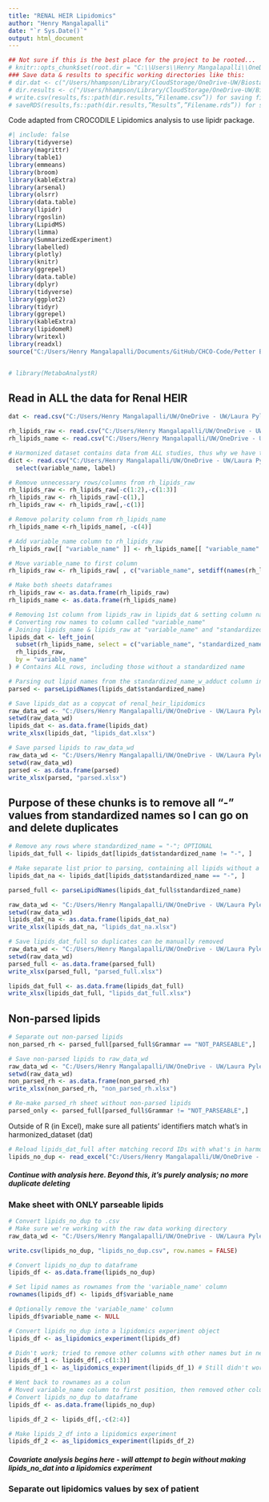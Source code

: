 ```yaml
---
title: "RENAL HEIR Lipidomics"
author: "Henry Mangalapalli"
date: "`r Sys.Date()`"
output: html_document
---
```


```r
## Not sure if this is the best place for the project to be rooted...
# knitr::opts_chunk$set(root.dir = "C:\\Users\\Henry Mangalapalli\\OneDrive\\Henry - UW\\Laura Pyle's files - Biostatistics Core Shared Drive\\Renal HEIR\\Data_Raw")
### Save data & results to specific working directories like this:
# dir.dat <- c("/Users/hhampson/Library/CloudStorage/OneDrive-UW/Biostatistics Core Shared Drive")
# dir.results <- c("/Users/hhampson/Library/CloudStorage/OneDrive-UW/Biostatistics Core Shared Drive/Liver Project/NEBULA Results")
# write.csv(results,fs::path(dir.results,”Filename.csv”)) for saving files
# saveRDS(results,fs::path(dir.results,”Results”,”Filename.rds”)) for saving files to folder within dir.results
```

Code adapted from CROCODILE Lipidomics analysis to use lipidr package.
```r
#| include: false
library(tidyverse)
library(magrittr)
library(table1)
library(emmeans)
library(broom)
library(kableExtra)
library(arsenal)
library(olsrr)
library(data.table)
library(lipidr)
library(rgoslin)
library(LipidMS)
library(limma)
library(SummarizedExperiment)
library(labelled)
library(plotly)
library(knitr)
library(ggrepel)
library(data.table)
library(dplyr)
library(tidyverse)
library(ggplot2)
library(tidyr)
library(ggrepel)
library(kableExtra)
library(lipidomeR)
library(writexl)
library(readxl)
source("C:/Users/Henry Mangalapalli/Documents/GitHub/CHCO-Code/Petter Bjornstad/CROCODILE/lipidr_unadj_function_R.R")


# library(MetaboAnalystR)
```

## Read in ALL the data for Renal HEIR
```r
dat <- read.csv("C:/Users/Henry Mangalapalli/UW/OneDrive - UW/Laura Pyle's files - Biostatistics Core Shared Drive/Data Harmonization/Data Clean/harmonized_dataset.csv")

rh_lipids_raw <- read.csv("C:/Users/Henry Mangalapalli/UW/OneDrive - UW/Laura Pyle's files - Biostatistics Core Shared Drive/Renal HEIR/Data_Raw/renal_heir_lipidomics.csv")
rh_lipids_name <- read.csv("C:/Users/Henry Mangalapalli/UW/OneDrive - UW/Laura Pyle's files - Biostatistics Core Shared Drive/Renal HEIR/Data_Raw/renal_heir_lipidomics_name.csv")

# Harmonized dataset contains data from ALL studies, thus why we have to separate out by Renal HEIR later on
dict <- read.csv("C:/Users/Henry Mangalapalli/UW/OneDrive - UW/Laura Pyle's files - Biostatistics Core Shared Drive/Data Harmonization/data_dictionary_master.csv", na.strings = c(" ", "", "-9999",-9999)) %>%
  select(variable_name, label)
```


```r
# Remove unnecessary rows/columns from rh_lipids_raw
rh_lipids_raw <- rh_lipids_raw[-c(1:2),-c(1:3)]
rh_lipids_raw <- rh_lipids_raw[-c(1),]
rh_lipids_raw <- rh_lipids_raw[,-c(1)]

# Remove polarity column from rh_lipids_name
rh_lipids_name <-rh_lipids_name[, -c(4)]

# Add variable_name column to rh_lipids_raw
rh_lipids_raw[[ "variable_name" ]] <- rh_lipids_name[[ "variable_name" ]]

# Move variable_name to first column
rh_lipids_raw <- rh_lipids_raw[ , c("variable_name", setdiff(names(rh_lipids_raw), "variable_name"))]

# Make both sheets dataframes
rh_lipids_raw <- as.data.frame(rh_lipids_raw)
rh_lipids_name <- as.data.frame(rh_lipids_name)

# Removing 1st column from lipids_raw in lipids_dat & setting column names to come from that 1st column.
# Converting row names to column called "variable_name"
# Joining lipids_name & lipids_raw at "variable_name" and "standardized_name_w_adduct" column
lipids_dat <- left_join(
  subset(rh_lipids_name, select = c("variable_name", "standardized_name")),
  rh_lipids_raw,
  by = "variable_name"
) # Contains ALL rows, including those without a standardized name

# Parsing out lipid names from the standardized_name_w_adduct column in lipids_name
parsed <- parseLipidNames(lipids_dat$standardized_name)
```

```r
# Save lipids_dat as a copycat of renal_heir_lipidomics 
raw_data_wd <- "C:/Users/Henry Mangalapalli/UW/OneDrive - UW/Laura Pyle's files - Biostatistics Core Shared Drive/Renal HEIR"
setwd(raw_data_wd)
lipids_dat <- as.data.frame(lipids_dat)
write_xlsx(lipids_dat, "lipids_dat.xlsx")
```


```r
# Save parsed lipids to raw_data_wd
raw_data_wd <- "C:/Users/Henry Mangalapalli/UW/OneDrive - UW/Laura Pyle's files - Biostatistics Core Shared Drive/Renal HEIR"
setwd(raw_data_wd)
parsed <- as.data.frame(parsed)
write_xlsx(parsed, "parsed.xlsx")
```

## Purpose of these chunks is to remove all "-" values from standardized names so I can go on and delete duplicates
```r
# Remove any rows where standardized_name = "-"; OPTIONAL
lipids_dat_full <- lipids_dat[lipids_dat$standardized_name != "-", ]

# Make separate list prior to parsing, containing all lipids without a standardized name
lipids_dat_na <- lipids_dat[lipids_dat$standardized_name == "-", ]

parsed_full <- parseLipidNames(lipids_dat_full$standardized_name)

```

```r
raw_data_wd <- "C:/Users/Henry Mangalapalli/UW/OneDrive - UW/Laura Pyle's files - Biostatistics Core Shared Drive/Renal HEIR"
setwd(raw_data_wd)
lipids_dat_na <- as.data.frame(lipids_dat_na)
write_xlsx(lipids_dat_na, "lipids_dat_na.xlsx")
```


```r
# Save lipids_dat_full so duplicates can be manually removed
raw_data_wd <- "C:/Users/Henry Mangalapalli/UW/OneDrive - UW/Laura Pyle's files - Biostatistics Core Shared Drive/Renal HEIR"
setwd(raw_data_wd)
parsed_full <- as.data.frame(parsed_full)
write_xlsx(parsed_full, "parsed_full.xlsx")

lipids_dat_full <- as.data.frame(lipids_dat_full)
write_xlsx(lipids_dat_full, "lipids_dat_full.xlsx")
```

## Non-parsed lipids
```r
# Separate out non-parsed lipids
non_parsed_rh <- parsed_full[parsed_full$Grammar == "NOT_PARSEABLE",]

# Save non-parsed lipids to raw_data_wd
raw_data_wd <- "C:/Users/Henry Mangalapalli/UW/OneDrive - UW/Laura Pyle's files - Biostatistics Core Shared Drive/Renal HEIR"
setwd(raw_data_wd)
non_parsed_rh <- as.data.frame(non_parsed_rh)
write_xlsx(non_parsed_rh, "non_parsed_rh.xlsx")
```

```r
# Re-make parsed_rh sheet without non-parsed lipids
parsed_only <- parsed_full[parsed_full$Grammar != "NOT_PARSEABLE",]
```


####### Outside of R (in Excel), make sure all patients' identifiers match what's in harmonized_dataset (dat)
```r
# Reload lipids_dat_full after matching record IDs with what's in harmonized_dataset (dat) file
lipids_no_dup <- read_excel("C:/Users/Henry Mangalapalli/UW/OneDrive - UW/Laura Pyle's files - Biostatistics Core Shared Drive/Renal HEIR/lipids_dat_full.xlsx", sheet = 1) # Data is on sheet 1 ONLY; sheet 2 is where I did the duplicate averaging
```
##### Continue with analysis here. Beyond this, it's purely analysis; no more duplicate deleting #####
### Make sheet with ONLY parseable lipids 

```r
# Convert lipids_no_dup to .csv
# Make sure we're working with the raw data working directory
raw_data_wd <- "C:/Users/Henry Mangalapalli/UW/OneDrive - UW/Laura Pyle's files - Biostatistics Core Shared Drive/Renal HEIR"

write.csv(lipids_no_dup, "lipids_no_dup.csv", row.names = FALSE)

# Convert lipids_no_dup to dataframe
lipids_df <- as.data.frame(lipids_no_dup)

# Set lipid names as rownames from the 'variable_name' column
rownames(lipids_df) <- lipids_df$variable_name

# Optionally remove the 'variable_name' column
lipids_df$variable_name <- NULL

# Convert lipids_no_dup into a lipidomics experiment object
lipids_df <- as_lipidomics_experiment(lipids_df)

# Didn't work; tried to remove other columns with other names but in new sheet (so as not to disrupt the lipids_df sheet)
lipids_df_1 <- lipids_df[,-c(1:3)]
lipids_df_1 <- as_lipidomics_experiment(lipids_df_1) # Still didn't work :(
```


```r
# Went back to rownames as a colun
# Moved variable_name column to first position, then removed other columns
# Convert lipids_no_dup to dataframe
lipids_df <- as.data.frame(lipids_no_dup)

lipids_df_2 <- lipids_df[,-c(2:4)]

# Make lipids_2_df into a lipidomics experiment
lipids_df_2 <- as_lipidomics_experiment(lipids_df_2)

```

##### Covariate analysis begins here - will attempt to begin without making lipids_no_dat into a lipidomics experiment
### Separate out lipidomics values by sex of patient 
```r

```

